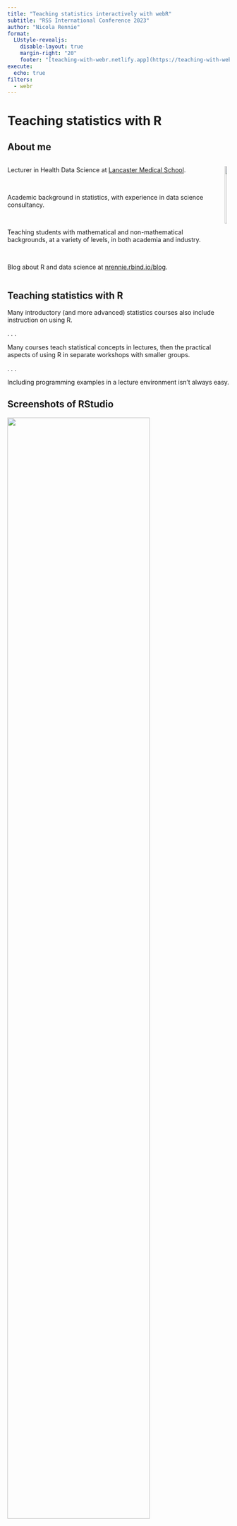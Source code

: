 ```yaml
---
title: "Teaching statistics interactively with webR"
subtitle: "RSS International Conference 2023"
author: "Nicola Rennie"
format:
  LUstyle-revealjs:
    disable-layout: true
    margin-right: "20"
    footer: "[teaching-with-webr.netlify.app](https://teaching-with-webr.netlify.app/)"
execute: 
  echo: true
filters:
  - webr
---
```


# Teaching statistics with R  {background-color="#D9DBDB"}

## About me

::: columns
::: {.column .right}

Lecturer in Health Data Science at [Lancaster Medical School](https://chicas.lancaster-university.uk/).

<br>

Academic background in statistics, with experience in data science consultancy.

<br>

Teaching students with mathematical and non-mathematical backgrounds, at a variety of levels, in both academia and industry. 

<br>

Blog about R and data science at [nrennie.rbind.io/blog](https://nrennie.rbind.io/blog/).

:::

::: {.column}

![](images/CHICASlogo.png){fig-align="center" fig-alt="CHICAS logo" width=70%}

:::
:::

## Teaching statistics with R

Many introductory (and more advanced) statistics courses also include instruction on using R.

. . . 

Many courses teach statistical concepts in lectures, then the practical aspects of using R in separate workshops with smaller groups.

. . . 

Including programming examples in a lecture environment isn't always easy.

## Screenshots of RStudio

![](images/rstudio.png){fig-align="center" fig-alt="Screenshot of RStudio showing code and map" width=80%}

## Screenshots of code

![](images/rstudio-zoom.png){fig-align="center" fig-alt="Screenshot of RStudio showing code" width=80%}

## Code blocks with R Markdown (or Quarto!)

```r
#| eval: false
#| echo: true
# read in data
census <- readxl::read_xlsx("Data/Census2021-health-la.xlsx", skip = 4)

# get local authority map shapefiles
la_map <- sf::st_read("Data/Local_Authority_Districts_December_2021/LAD_DEC_2021_GB_BGC.shp") 

# calculate percentage that have bad/very bad
bad_health <- census |> 
  mutate(Percentage = `Bad health \r\n(age-standardised \r\nproportions)` + 
           `Very bad health \r\n(age-standardised \r\nproportions)`) |> 
  select(`Area code`, Percentage) 

# highest / lowest percentage
slice_max(bad_health, Percentage, n = 1)
slice_min(bad_health, Percentage, n = 1)
round(mean(bad_health$Percentage), 1)
```

## Live coding!

. . . 

::: columns
::: {.column}

**Pros**

* shows the process of writing code

* teaches students how to debug code

* demonstrates good programming practices

:::

::: {.column}

**Cons**

* Switching between windows 

* More pressure as a demonstrator 

* Hard for students to run the code themselves

:::

:::

# webR {background-color="#D9DBDB"}

## What is webR?

[webR](https://docs.r-wasm.org/webr/latest/) is a version of R that runs in a web browser.

. . .

* You don’t need to install R.

* You don’t need to setup a server.

* It just works (even on your phone).

## What can you do with webR?

Lots of things!

. . . 

::: columns
::: {.column}

* Download R package datasets to .csv, .xlsx, ... on-the-fly: [tidyverse.r-universe.dev/ggplot2](https://tidyverse.r-universe.dev/ggplot2)

* Shiny apps without a server: [github.com/georgestagg/shiny-standalone-webr-demo](https://github.com/georgestagg/shiny-standalone-webr-demo)

* Create interactive, engaging teaching materials (that work even in lecture environments).

:::

::: {.column}
![](images/shiny.png){fig-align="center" fig-alt="Screenshot of RStudio showing code" width=80%}
:::
:::

## Try it!

[teaching-with-webr.netlify.app](https://teaching-with-webr.netlify.app/)

```webr-r
# set a random seed and generate data
set.seed(123)
x <- rnorm(100)

# calculate mean
mean(x)
```

## Example: confidence intervals in webR

```webr-r
# calculate confidence interval
signif <- 0.95
ci <- confint(lm(x ~ 1), level = signif)

# plot
hist(x)
abline(v = c(ci[1], mean(x), ci[2]), col=c("blue", "red", "blue"), lwd = 2)
```

## Adding webR to teaching materials

::: columns
::: {.column}

* Quarto
  * Combine code with text
  * Multiple output formats
  * *Next generation R Markdown*
* HTML slides
* Supports LaTeX 

:::

::: {.column}

![](images/quarto.png){fig-align="center" fig-alt="Quarto logo" width=60%}

:::
:::

## Adding webR to teaching materials

Install the [webR Quarto extension](https://github.com/coatless/quarto-webr):

```md
quarto add coatless/quarto-webr
```

. . . 

Add a webR code block:

````md
```webr-r
# set a random seed and generate data
set.seed(123)
x <- rnorm(100)

# calculate mean
mean(x)
```
````

## Advantages of webR

* Write and run code without switching between slides and RStudio.

* Students can engage with code in lectures on their phones.

* No set up required for students (and easy to fix mistakes!)

* Use code blocks that are empty, have comments, or have pre-filled code.

## Limitations of webR

* Requires an internet connection.

* Not all packages available. See [rud.is/w/webr-pkgs/](https://rud.is/w/webr-pkgs/).

```r
#| eval: false
#| eco: true
webr::install("dplyr")
```

* Not a replacement for workshops. Teaching R/RStudio/package installation is still important.

## Resources

* Tidyverse blog from George Stagg: [www.tidyverse.org/blog/2023/03/webr-0-1-0/](https://www.tidyverse.org/blog/2023/03/webr-0-1-0/)

* New York R Talk from Bob Rudis: [rud.is/w/2023-nyr-webr](https://rud.is/w/2023-nyr-webr/#/things-before-we-begin)

* Source code for these slides: [github.com/nrennie/teaching-with-webR](https://github.com/nrennie/teaching-with-webR)

## Questions?

::: columns
::: {.column}

<br>

{{< fa brands twitter >}} [@nrennie35](https://twitter.com/nrennie35)

{{< fa brands linkedin >}} [nicola-rennie](https://www.linkedin.com/in/nicola-rennie/)

{{< fa brands github >}} [nrennie](https://github.com/nrennie)

{{< fa globe >}} [nrennie.rbind.io](https://nrennie.rbind.io/)

{{< fa briefcase >}} [chicas.lancaster-university.uk](https://chicas.lancaster-university.uk/)

:::
::: {.column}

![](images/qr_code.png){fig-align="center" fig-alt="QR code" width=90%}

:::
:::


